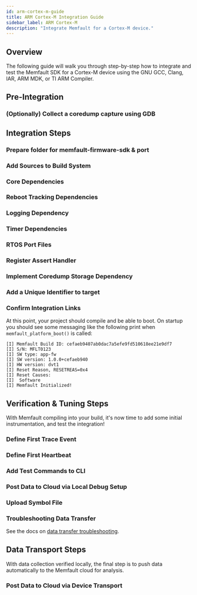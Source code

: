 ```yaml
---
id: arm-cortex-m-guide
title: ARM Cortex-M Integration Guide
sidebar_label: ARM Cortex-M
description: "Integrate Memfault for a Cortex-M device."
---
```




## Overview

The following guide will walk you through step-by-step how to integrate and test
the Memfault SDK for a Cortex-M device using the GNU GCC, Clang, IAR, ARM MDK,
or TI ARM Compiler.

<FwSdkFeatures />

## Pre-Integration

### (Optionally) Collect a coredump capture using GDB

<TryFlow />

<ProjectAwareCreateAProject />

## Integration Steps

### Prepare folder for memfault-firmware-sdk & port

<CloneSdk />

### Add Sources to Build System

<AddSources />

### Core Dependencies

<CorePlatformDependencies />

### Reboot Tracking Dependencies

<RebootTrackingDependency />

### Logging Dependency

<LoggingDependency />

### Timer Dependencies

<MetricTimerDependency />

### RTOS Port Files

<RtosPorts />

### Register Assert Handler

<RegisterAssert />

### Implement Coredump Storage Dependency

<CoredumpDependency />

### Add a Unique Identifier to target

<AddBuildIdIntro />
<AddBuildId />

### Confirm Integration Links

At this point, your project should compile and be able to boot. On startup you
should see some messaging like the following print when
`memfault_platform_boot()` is called:

```
[I] Memfault Build ID: cefaeb9407ab0dac7a5efe9fd510618ee21e9df7
[I] S/N: MFLT0123
[I] SW type: app-fw
[I] SW version: 1.0.0+cefaeb940
[I] HW version: dvt1
[I] Reset Reason, RESETREAS=0x4
[I] Reset Causes:
[I]  Software
[I] Memfault Initialized!
```

## Verification & Tuning Steps

With Memfault compiling into your build, it's now time to add some initial
instrumentation, and test the integration!

### Define First Trace Event

<DefineFirstTraceEvent />

### Define First Heartbeat

<DefineFirstHeartbeat />

### Add Test Commands to CLI

<AddCliTestCommands />

### Post Data to Cloud via Local Debug Setup

<PostChunksLocally />

### Upload Symbol File

<UploadSymbolFile />

### Troubleshooting Data Transfer

See the docs on
[data transfer troubleshooting](/docs/troubleshooting/data-transfer-troubleshooting).

## Data Transport Steps

With data collection verified locally, the final step is to push data
automatically to the Memfault cloud for analysis.

### Post Data to Cloud via Device Transport

<PublishDataToCloud />
